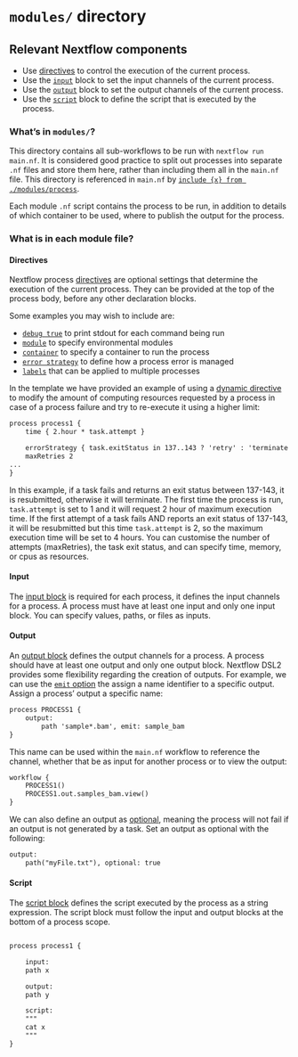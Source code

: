 # `modules/` directory

::: {.callout-note}
## Relevant Nextflow components 

- Use [directives](https://www.nextflow.io/docs/latest/process.html#directives) to control the execution of the current process. 
- Use the [`input`](https://www.nextflow.io/docs/latest/process.html#inputs) block to set the input channels of the current process. 
- Use the [`output`](https://www.nextflow.io/docs/latest/process.html#outputs) block to set the output channels of the current process. 
- Use the [`script`](https://www.nextflow.io/docs/latest/process.html#script) block to define the script that is executed by the process.
:::

### **What's in `modules/`?**

This directory contains all sub-workflows to be run with `nextflow run main.nf`. It is considered good practice to split out processes into separate `.nf` files and store them here, rather than including them all in the `main.nf` file. This directory is referenced in `main.nf` by [`include {x} from ./modules/process`](https://www.nextflow.io/docs/latest/dsl2.html#modules). 

Each module `.nf` script contains the process to be run, in addition to details of which container to be used, where to publish the output for the process. 

### **What is in each module file?**
#### **Directives** 

Nextflow process [directives](https://www.nextflow.io/docs/latest/process.html#directives) are optional settings that determine the execution of the current process. They can be provided at the top of the process body, before any other declaration blocks. 

Some examples you may wish to include are: 

* [`debug true`](https://www.nextflow.io/docs/latest/process.html#debug) to print stdout for each command being run  
* [`module`](https://www.nextflow.io/docs/latest/process.html#module) to specify environmental modules
* [`container`](https://www.nextflow.io/docs/latest/process.html#container) to specify a container to run the process
* [`error strategy`](https://www.nextflow.io/docs/latest/process.html#errorstrategy) to define how a process error is managed
* [`labels`](https://www.nextflow.io/docs/latest/process.html#label) that can be applied to multiple processes

In the template we have provided an example of using a [dynamic directive](https://www.nextflow.io/docs/latest/process.html#dynamic-computing-resources) to modify the amount of computing resources requested by a process in case of a process failure and try to re-execute it using a higher limit: 

```default
process process1 {
    time { 2.hour * task.attempt }

    errorStrategy { task.exitStatus in 137..143 ? 'retry' : 'terminate' }
    maxRetries 2
...
}
```

In this example, if a task fails and returns an exit status between 137-143, it is resubmitted, otherwise it will terminate. The first time the process is run, `task.attempt` is set to 1 and it will request 2 hour of maximum execution time. If the first attempt of a task fails AND reports an exit status of 137-143, it will be resubmitted but this time `task.attempt` is 2, so the maximum execution time will be set to 4 hours. You can customise the number of attempts (maxRetries), the task exit status, and can specify time, memory, or cpus as resources. 

#### **Input**

The [input block](https://www.nextflow.io/docs/latest/process.html#inputs) is required for each process, it defines the input channels for a process. A process must have at least one input and only one input block. You can specify values, paths, or files as inputs. 

#### **Output**

An [output block](https://www.nextflow.io/docs/latest/process.html#outputs) defines the output channels for a process. A process should have at least one output and only one output block. Nextflow DSL2 provides some flexibility regarding the creation of outputs. For example, we can use the [`emit` option](https://www.nextflow.io/docs/latest/dsl2.html#process-named-output) the assign a name identifier to a specific output. Assign a process' output a specific name: 

```default
process PROCESS1 {
    output: 
        path 'sample*.bam', emit: sample_bam
}
```

This name can be used within the `main.nf` workflow to reference the channel, whether that be as input for another process or to view the output: 

```default
workflow {
    PROCESS1()
    PROCESS1.out.samples_bam.view()
}
```

We can also define an output as [optional](https://www.nextflow.io/docs/latest/process.html#optional-outputs), meaning the process will not fail if an output is not generated by a task. Set an output as optional with the following: 

```default
output: 
    path("myFile.txt"), optional: true
```

#### **Script** 

The [script block](https://www.nextflow.io/docs/latest/process.html#script) defines the script executed by the process as a string expression. The script block must follow the input and output blocks at the bottom of a process scope.

```default 

process process1 {

    input: 
    path x 

    output:
    path y 

    script:
    """
    cat x 
    """
}
```